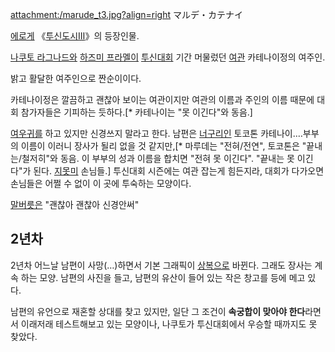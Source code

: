 attachment:/marude_t3.jpg?align=right マルデ・カテナイ

[[에로게]] 《[[투신도시Ⅲ]]》의 등장인물.

[[나쿠토 라그나드]]와 [[하즈미 프라멜]]이 [[투신대회]] 기간 머물렀던 [[여관]] 카테나이정의 여주인.

밝고 활달한 여주인으로 짠순이이다.

카테나이정은 깔끔하고 괜찮아 보이는 여관이지만 여관의 이름과 주인의 이름 때문에 대회 참가자들은 기피하는 듯하다.[* 카테나이는 "못 이긴다"와 동음.]

[[여우귀]]를 하고 있지만 신경쓰지 말라고 한다. 남편은 [[너구리]]인 토코톤 카테나이.…부부의 이름이 이러니 장사가 될리 없을 것 같지만,[* 마루데는 "전혀/전연", 토코톤은 "끝내는/철저히"와 동음. 이 부부의 성과 이름을 합치면 "전혀 못 이긴다". "끝내는 못 이긴다"가 된다. [[지못미]] 손님들.] 투신대회 시즌에는 여관 잡는게 힘든지라, 대회가 다가오면 손님들은 어쩔 수 없이 이 곳에 투숙하는 모양이다.

[[말버릇]]은 "괜찮아 괜찮아 신경안써"

== 2년차 ==
2년차 어느날 남편이 사망(…)하면서 기본 그래픽이 [[상복]]으로 바뀐다. 그래도 장사는 계속 하는 모양. 남편의 사진을 들고, 남편의 유산이 들어 있는 작은 창고를 등에 메고 있다.

남편의 유언으로 재혼할 상대를 찾고 있지만, 일단 그 조건이 '''속궁합이 맞아야 한다'''라면서 이래저래 테스트해보고 있는 모양이나, 나쿠토가 투신대회에서 우승할 때까지도 못 찾았다.
